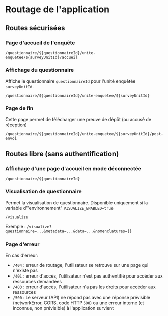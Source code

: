 # Routage de l'application

## Routes sécurisées


### Page d'accueil de l'enquête

`/questionnaire/${questionnaireId}/unite-enquetee/${surveyUnitId}/accueil`

### Affichage du questionnaire

Affiche le questionnaire `questionnaireId` pour l'unité enquêtée `surveyUnitId`.

`/questionnaire/${questionnaireId}/unite-enquetee/${surveyUnitId}`

### Page de fin

Cette page permet de télécharger une preuve de dépôt (ou accusé de réception)


`/questionnaire/${questionnaireId}/unite-enquetee/${surveyUnitId}/post-envoi`


## Routes libre (sans authentification)

### Affichage d'une page d'accueil en mode déconnectée

`/questionnaire/${questionnaireId}`

### Visualisation de questionnaire

Permet la visualisation de questionnaire. Disponible uniquement si la variable d'"environnement" `VISUALIZE_ENABLED=true`

`/visualize`

Exemple : `/visualize?questionnaire=...&metadata=...&data=...&nomenclatures={}`

### Page d'erreur

En cas d'erreur:
- `/404` : erreur de routage, l'utilisateur se retrouve sur une page qui n'existe pas
- `/401` : erreur d'accès, l'utilisateur n'est pas authentifié pour accéder aux ressources demandées
- `/403` : erreur d'accès, l'utilisateur n'a pas les droits pour accéder aux ressources
- `/500` : Le serveur (API) ne répond pas avec une réponse prévisible (networkError, CORS, code HTTP `500`) ou une erreur interne (et inconnue, non prévisible) à l'application survient 



